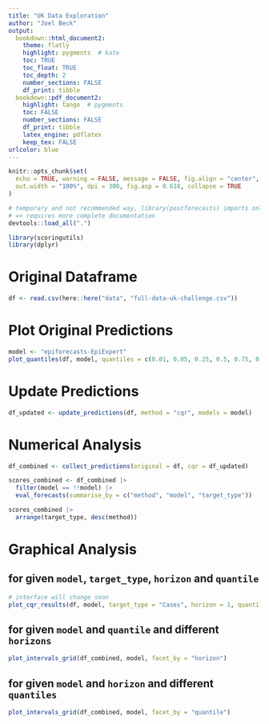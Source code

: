 ```yaml
---
title: "UK Data Exploration"
author: "Joel Beck"
output:
  bookdown::html_document2:
    theme: flatly
    highlight: pygments  # kate
    toc: TRUE
    toc_float: TRUE
    toc_depth: 2
    number_sections: FALSE
    df_print: tibble
  bookdown::pdf_document2:
    highlight: tango  # pygments
    toc: FALSE
    number_sections: FALSE
    df_print: tibble
    latex_engine: pdflatex
    keep_tex: FALSE
urlcolor: blue
---
```


```r
knitr::opts_chunk$set(
  echo = TRUE, warning = FALSE, message = FALSE, fig.align = "center",
  out.width = "100%", dpi = 300, fig.asp = 0.618, collapse = TRUE
)
```

```r
# temporary and not recommended way, library(postforecasts) imports only functions with @export tag 
# => requires more complete documentation
devtools::load_all(".")

library(scoringutils)
library(dplyr)
```

# Original Dataframe

```r
df <- read.csv(here::here("data", "full-data-uk-challenge.csv"))
```

# Plot Original Predictions

```r
model <- "epiforecasts-EpiExpert"
plot_quantiles(df, model, quantiles = c(0.01, 0.05, 0.25, 0.5, 0.75, 0.95, 0.99))
```

# Update Predictions

```r
df_updated <- update_predictions(df, method = "cqr", models = model)
```

# Numerical Analysis

```r
df_combined <- collect_predictions(original = df, cqr = df_updated)

scores_combined <- df_combined |>
  filter(model == !!model) |>
  eval_forecasts(summarise_by = c("method", "model", "target_type"))

scores_combined |> 
  arrange(target_type, desc(method))
```

# Graphical Analysis

## for given `model`, `target_type`, `horizon` and `quantile`

```r
# interface will change soon
plot_cqr_results(df, model, target_type = "Cases", horizon = 1, quantile = 0.05)
```

## for given `model` and `quantile` and different `horizons`

```r
plot_intervals_grid(df_combined, model, facet_by = "horizon")
```

## for given `model` and `horizon` and different `quantiles`

```r
plot_intervals_grid(df_combined, model, facet_by = "quantile")
```

